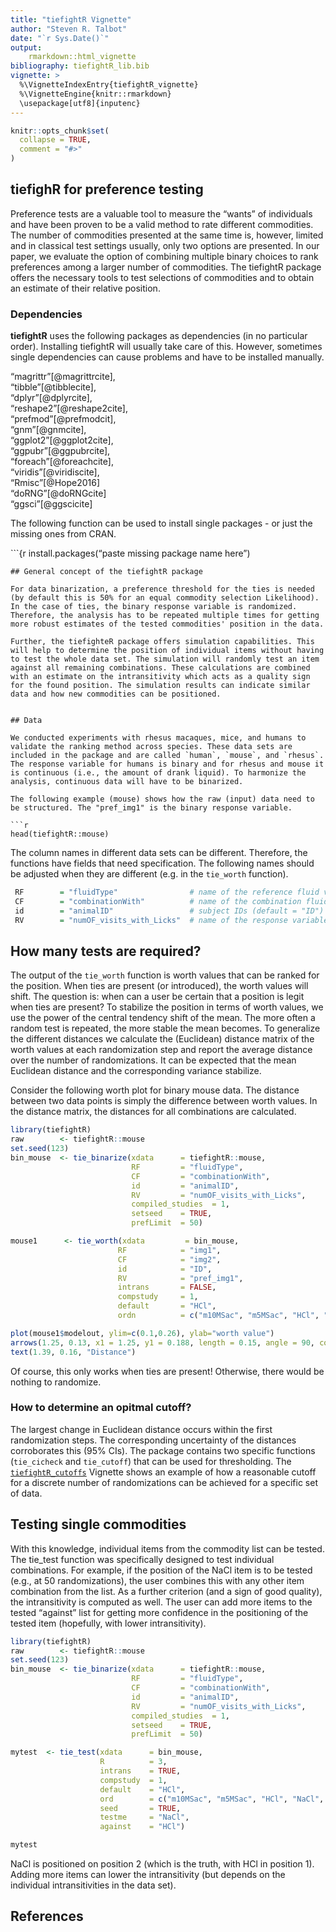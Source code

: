 ```yaml
---
title: "tiefightR Vignette"
author: "Steven R. Talbot"
date: "`r Sys.Date()`"
output: 
    rmarkdown::html_vignette
bibliography: tiefightR_lib.bib
vignette: >
  %\VignetteIndexEntry{tiefightR_vignette}
  %\VignetteEngine{knitr::rmarkdown}
  \usepackage[utf8]{inputenc}
---
```


```r
knitr::opts_chunk$set(
  collapse = TRUE,
  comment = "#>"
)
```

## tiefighR for preference testing

Preference tests are a valuable tool to measure the "wants" of individuals and have been proven to be a valid method to rate different commodities. The number of commodities presented at the same time is, however, limited and in classical test settings usually, only two options are presented. In our paper, we evaluate the option of combining multiple binary choices to rank preferences among a larger number of commodities. The tiefightR package offers the necessary tools to test selections of commodities and to obtain an estimate of their relative position.

### Dependencies

**tiefightR** uses the following packages as dependencies (in no particular order). Installing tiefightR will usually take care of this. However, sometimes single dependencies can cause problems and have to be installed manually.

"magrittr"[@magrittrcite],  
"tibble"[@tibblecite],  
"dplyr"[@dplyrcite],  
"reshape2"[@reshape2cite],  
"prefmod"[@prefmodcit],  
"gnm"[@gnmcite],  
"ggplot2"[@ggplot2cite],   
"ggpubr"[@ggpubrcite],   
"foreach"[@foreachcite],   
"viridis"[@viridiscite],  
"Rmisc"[@Hope2016]  
"doRNG"[@doRNGcite]  
"ggsci"[@ggscicite]

The following function can be used to install single packages - or just the missing ones from CRAN.

```{r
install.packages("paste missing package name here ")

```
## General concept of the tiefightR package

For data binarization, a preference threshold for the ties is needed (by default this is 50% for an equal commodity selection Likelihood). In the case of ties, the binary response variable is randomized. Therefore, the analysis has to be repeated multiple times for getting more robust estimates of the tested commodities' position in the data. 

Further, the tiefighteR package offers simulation capabilities. This will help to determine the position of individual items without having to test the whole data set. The simulation will randomly test an item against all remaining combinations. These calculations are combined with an estimate on the intransitivity which acts as a quality sign for the found position. The simulation results can indicate similar data and how new commodities can be positioned.


## Data

We conducted experiments with rhesus macaques, mice, and humans to validate the ranking method across species. These data sets are included in the package and are called `human`, `mouse`, and `rhesus`. The response variable for humans is binary and for rhesus and mouse it is continuous (i.e., the amount of drank liquid). To harmonize the analysis, continuous data will have to be binarized. 

The following example (mouse) shows how the raw (input) data need to be structured. The "pref_img1" is the binary response variable.

```r
head(tiefightR::mouse)
```

The column names in different data sets can be different. Therefore, the functions have fields that need specification. The following names should be adjusted when they are different (e.g. in the `tie_worth` function).

```r
 RF        = "fluidType"                # name of the reference fluid variable (default = "img1")
 CF        = "combinationWith"          # name of the combination fluid variable (default = "img2")
 id        = "animalID"                 # subject IDs (default = "ID")
 RV        = "numOF_visits_with_Licks"  # name of the response variable (default = "pref_img1")
```


## How many tests are required?

The output of the `tie_worth` function is worth values that can be ranked for the position. When ties are present (or introduced), the worth values will shift. The question is: when can a user be certain that a position is legit when ties are present? To stabilize the position in terms of worth values, we use the power of the central tendency shift of the mean. The more often a random test is repeated, the more stable the mean becomes. To generalize the different distances we calculate the (Euclidean) distance matrix of the worth values at each randomization step and report the average distance over the number of randomizations. It can be expected that the mean Euclidean distance and the corresponding variance stabilize.

Consider the following worth plot for binary mouse data. The distance between two data points is simply the difference between worth values. In the distance matrix, the distances for all combinations are calculated.

```r

library(tiefightR)
raw        <- tiefightR::mouse
set.seed(123)
bin_mouse  <- tie_binarize(xdata      = tiefightR::mouse,
                           RF         = "fluidType",
                           CF         = "combinationWith",
                           id         = "animalID",
                           RV         = "numOF_visits_with_Licks",
                           compiled_studies	 = 1,
                           setseed    = TRUE,
                           prefLimit  = 50)

mouse1      <- tie_worth(xdata         = bin_mouse,
                        RF            = "img1",
                        CF            = "img2",
                        id            = "ID",
                        RV            = "pref_img1",
                        intrans       = FALSE,
                        compstudy     = 1,
                        default       = "HCl",
                        ordn          = c("m10MSac", "m5MSac", "HCl", "NaCl", "water"))

plot(mouse1$modelout, ylim=c(0.1,0.26), ylab="worth value")
arrows(1.25, 0.13, x1 = 1.25, y1 = 0.188, length = 0.15, angle = 90, code = 3, lwd=1.2)
text(1.39, 0.16, "Distance")
```

Of course, this only works when ties are present! Otherwise, there would be nothing to randomize.

### How to determine an opitmal cutoff?

The largest change in Euclidean distance occurs within the first randomization steps. The corresponding uncertainty of the distances corroborates this (95% CIs). The package contains two specific functions (`tie_cicheck` and `tie_cutoff`) that can be used for thresholding. The [`tiefightR_cutoffs`](https://talbotsr.com/tiefightR/articles/tiefightR_cutoffs.html) Vignette shows an example of how a reasonable cutoff for a discrete number of randomizations can be achieved for a specific set of data.

## Testing single commodities

With this knowledge, individual items from the commodity list can be tested. The tie_test function was specifically designed to test individual combinations. For example, if the position of the  NaCl item is to be tested (e.g., at 50 randomizations), the user combines this with any other item combination from the list. As a further criterion (and a sign of good quality), the intransitivity is computed as well. The user can add more items to the tested "against" list for getting more confidence in the positioning of the tested item (hopefully, with lower intransitivity).

```r
library(tiefightR)
raw        <- tiefightR::mouse
set.seed(123)
bin_mouse  <- tie_binarize(xdata      = tiefightR::mouse,
                           RF         = "fluidType",
                           CF         = "combinationWith",
                           id         = "animalID",
                           RV         = "numOF_visits_with_Licks",
                           compiled_studies	 = 1,
                           setseed    = TRUE,
                           prefLimit  = 50)

mytest  <- tie_test(xdata      = bin_mouse,
                    R          = 3,
                    intrans    = TRUE,
                    compstudy  = 1,
                    default    = "HCl",
                    ord        = c("m10MSac", "m5MSac", "HCl", "NaCl", "water"),
                    seed       = TRUE,
                    testme     = "NaCl",               
                    against    = "HCl") 

mytest
```

NaCl is positioned on position 2 (which is the truth, with HCl in position 1). Adding more items can lower the intransitivity (but depends on the individual intransitivities in the data set).

## References





